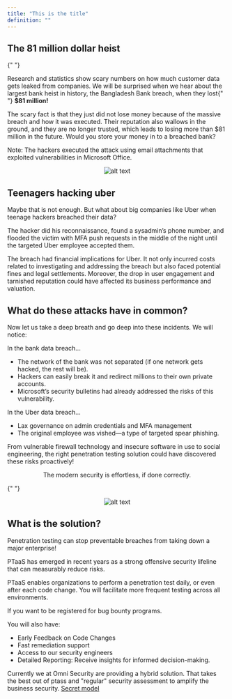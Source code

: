 ```yaml
---
title: "This is the title"
definition: ""
---
```


<div class="blog-tracing">
    <h2 class="blog-tracing">The 81 million dollar heist</h2>

{" "}

<p class="blog-tracing">
  Research and statistics show scary numbers on how much customer data gets
  leaked from companies. We will be surprised when we hear about the largest
  bank heist in history, the Bangladesh Bank breach, when they lost{" "}
  <strong>$81 million!</strong>
</p>
<p class="blog-tracing">
  The scary fact is that they just did not lose money because of the massive
  breach and how it was executed. Their reputation also wallows in the ground,
  and they are no longer trusted, which leads to losing more than $81 million in
  the future. Would you store your money in to a breached bank?
</p>

<p class="blog-tracing">
  Note: The hackers executed the attack using email attachments that exploited
  vulnerabilities in Microsoft Office.
</p>

<center>
  <img
    class="image-blog"
    src="/images/blog/security-2023/security-status.jpg"
    alt="alt text"
  />
</center>
<h2 class="blog-tracing">Teenagers hacking uber </h2>

<p class="blog-tracing">
  Maybe that is not enough. But what about big companies like Uber when teenage
  hackers breached their data?
</p>

<p class="blog-tracing">
  The hacker did his reconnaissance, found a sysadmin’s phone number, and
  flooded the victim with MFA push requests in the middle of the night until the
  targeted Uber employee accepted them.
</p>

<p class="blog-tracing">
  The breach had financial implications for Uber. It not only incurred costs
  related to investigating and addressing the breach but also faced potential
  fines and legal settlements. Moreover, the drop in user engagement and
  tarnished reputation could have affected its business performance and
  valuation.
</p>

<h2 class="blog-tracing">What do these attacks have in common? </h2>

<p class="blog-tracing">
  Now let us take a deep breath and go deep into these incidents. We will
  notice:
</p>
<p class="blog-tracing">In the bank data breach...</p>
<ul class="list-tracing">
  <li class="blog-tracing">
    The network of the bank was not separated (if one network gets hacked, the
    rest will be).
  </li>
  <li class="blog-tracing">
    Hackers can easily break it and redirect millions to their own private
    accounts.
  </li>
  <li class="blog-tracing">
    Microsoft’s security bulletins had already addressed the risks of this
    vulnerability.
  </li>
</ul>
<p class="blog-tracing">In the Uber data breach...</p>
<ul class="list-tracing">
  <li class="blog-tracing">
    Lax governance on admin credentials and MFA management
  </li>
  <li class="blog-tracing">
    The original employee was vished—a type of targeted spear phishing.
  </li>
</ul>

<p class="blog-tracing">
  From vulnerable firewall technology and insecure software in use to social
  engineering, the right penetration testing solution could have discovered
  these risks proactively!
</p>
<center class="blog-tracing">
  <p class="blog-tracing">
    The modern security is effortless, if done correctly.
  </p>
</center>

{" "}

<center>
  <img
    class="image-blog"
    src="/images/blog/security-2023/security-status3.jpg"
    alt="alt text"
  />
</center>
<h2 class="blog-tracing">What is the solution? </h2>

<p class="blog-tracing">
  Penetration testing can stop preventable breaches from taking down a major
  enterprise!
</p>

<p class="blog-tracing">
  PTaaS has emerged in recent years as a strong offensive security lifeline that
  can measurably reduce risks.
</p>

<p class="blog-tracing">
  PTaaS enables organizations to perform a penetration test daily, or even after
  each code change. You will facilitate more frequent testing across all
  environments.
</p>

<p class="blog-tracing">
  If you want to be registered for bug bounty programs.
</p>

<p class="blog-tracing">You will also have:</p>
<ul class="list-tracing">
  <li class="blog-tracing">Early Feedback on Code Changes</li>
  <li class="blog-tracing">Fast remediation support</li>
  <li class="blog-tracing">Access to our security engineers</li>
  <li class="blog-tracing">
    Detailed Reporting: Receive insights for informed decision-making.
  </li>
</ul>

<p class="blog-tracing">
  Currently we at Omni Security are providing a hybrid solution. That takes the
  best out of ptass and "regular" security assessment to amplify the business
  security.
  <a href="/learn-more">Secret model</a>
</p>

</div>
